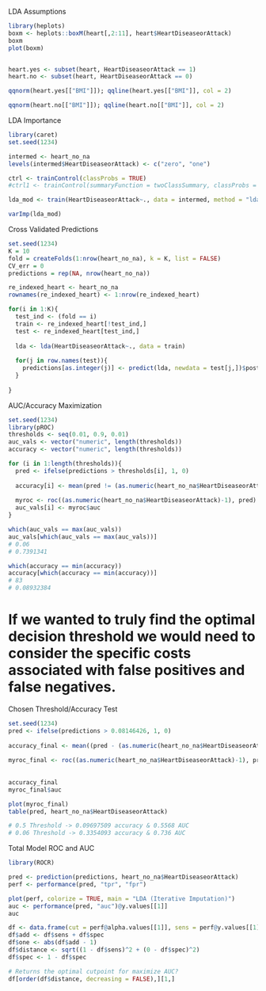 LDA Assumptions
```r
library(heplots)
boxm <- heplots::boxM(heart[,2:11], heart$HeartDiseaseorAttack)
boxm
plot(boxm)


heart.yes <- subset(heart, HeartDiseaseorAttack == 1)
heart.no <- subset(heart, HeartDiseaseorAttack == 0)

qqnorm(heart.yes[["BMI"]]); qqline(heart.yes[["BMI"]], col = 2) 

qqnorm(heart.no[["BMI"]]); qqline(heart.no[["BMI"]], col = 2)
```



LDA Importance
```r
library(caret)
set.seed(1234)

intermed <- heart_no_na
levels(intermed$HeartDiseaseorAttack) <- c("zero", "one")

ctrl <- trainControl(classProbs = TRUE)
#ctrl1 <- trainControl(summaryFunction = twoClassSummary, classProbs = TRUE)

lda_mod <- train(HeartDiseaseorAttack~., data = intermed, method = "lda", trControl = ctrl, metric = "Accuracy")

varImp(lda_mod)
```




Cross Validated Predictions
```r
set.seed(1234)
K = 10
fold = createFolds(1:nrow(heart_no_na), k = K, list = FALSE)
CV_err = 0
predictions = rep(NA, nrow(heart_no_na))

re_indexed_heart <- heart_no_na
rownames(re_indexed_heart) <- 1:nrow(re_indexed_heart)

for(i in 1:K){
  test_ind <- (fold == i)
  train <- re_indexed_heart[!test_ind,]
  test <- re_indexed_heart[test_ind,]
  
  lda <- lda(HeartDiseaseorAttack~., data = train)
  
  for(j in row.names(test)){
    predictions[as.integer(j)] <- predict(lda, newdata = test[j,])$posterior[,2]
  }
  
}
```



AUC/Accuracy Maximization
```r
set.seed(1234)
library(pROC)
thresholds <- seq(0.01, 0.9, 0.01)
auc_vals <- vector("numeric", length(thresholds))
accuracy <- vector("numeric", length(thresholds))

for (i in 1:length(thresholds)){
  pred <- ifelse(predictions > thresholds[i], 1, 0)
  
  accuracy[i] <- mean(pred != (as.numeric(heart_no_na$HeartDiseaseorAttack)-1))
  
  myroc <- roc((as.numeric(heart_no_na$HeartDiseaseorAttack)-1), pred)
  auc_vals[i] <- myroc$auc
}

which(auc_vals == max(auc_vals))
auc_vals[which(auc_vals == max(auc_vals))]
# 0.06
# 0.7391341

which(accuracy == min(accuracy))
accuracy[which(accuracy == min(accuracy))]
# 83
# 0.08932384
```


# If we wanted to truly find the optimal decision threshold we would need to consider the specific costs associated with false positives and false negatives.

Chosen Threshold/Accuracy Test
```r
set.seed(1234)
pred <- ifelse(predictions > 0.08146426, 1, 0)
  
accuracy_final <- mean((pred - (as.numeric(heart_no_na$HeartDiseaseorAttack)-1))^2)
  
myroc_final <- roc((as.numeric(heart_no_na$HeartDiseaseorAttack)-1), pred)
  
  
accuracy_final
myroc_final$auc

plot(myroc_final)
table(pred, heart_no_na$HeartDiseaseorAttack)

# 0.5 Threshold -> 0.09697509 accuracy & 0.5568 AUC
# 0.06 Threshold -> 0.3354093 accuracy & 0.736 AUC
```


Total Model ROC and AUC
```r
library(ROCR)

pred <- prediction(predictions, heart_no_na$HeartDiseaseorAttack)
perf <- performance(pred, "tpr", "fpr")

plot(perf, colorize = TRUE, main = "LDA (Iterative Imputation)")
auc <- performance(pred, "auc")@y.values[[1]]
auc

df <- data.frame(cut = perf@alpha.values[[1]], sens = perf@y.values[[1]], spec = perf@x.values[[1]])
df$add <- df$sens + df$spec
df$one <- abs(df$add - 1)
df$distance <- sqrt((1 - df$sens)^2 + (0 - df$spec)^2)
df$spec <- 1 - df$spec

# Returns the optimal cutpoint for maximize AUC?
df[order(df$distance, decreasing = FALSE),][1,]
```
